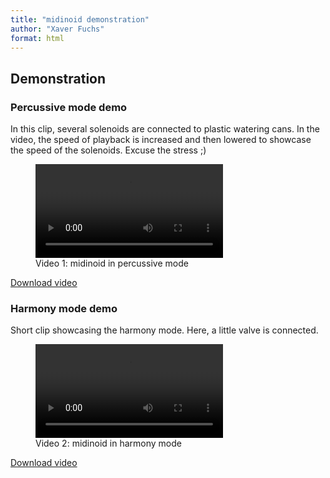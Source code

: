 ```yaml
---
title: "midinoid demonstration"
author: "Xaver Fuchs"
format: html
---
```


## Demonstration

### Percussive mode demo
In this clip, several solenoids are connected to plastic watering cans. In the video, the speed of playback is increased and then lowered to showcase the speed of the solenoids. Excuse the stress ;)

![Video 1: midinoid in percussive mode](vid/percussivemode.webm)

[Download video](https://raw.githubusercontent.com/xaverfuchs/midinoid/main/media/vid/percussivemode.mp4)

### Harmony mode demo
Short clip showcasing the harmony mode. Here, a little valve is connected.

![Video 2: midinoid in harmony mode](vid/harmonymode.webm)

[Download video](https://raw.githubusercontent.com/xaverfuchs/midinoid/main/media/vid/harmonymode.mp4)

